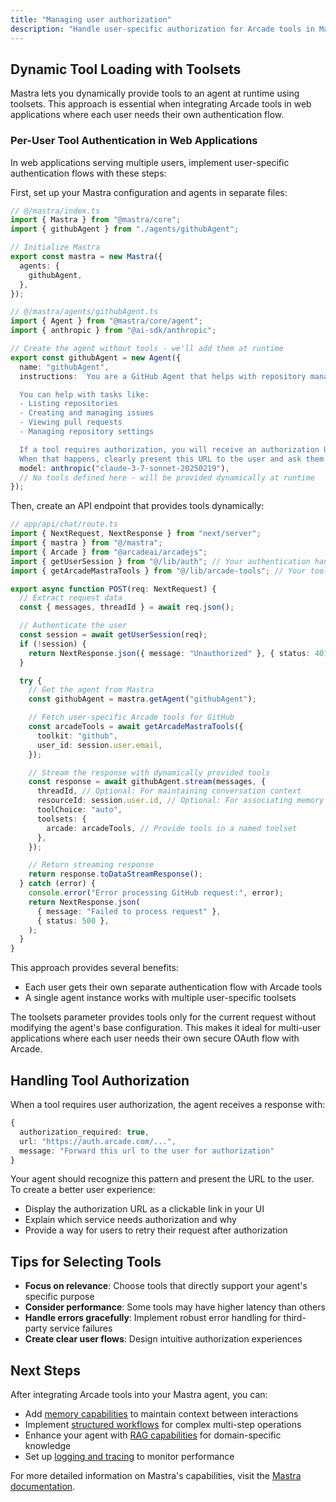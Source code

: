 ```yaml
---
title: "Managing user authorization"
description: "Handle user-specific authorization for Arcade tools in Mastra applications."
---
```



## Dynamic Tool Loading with Toolsets

Mastra lets you dynamically provide tools to an agent at runtime using toolsets. This approach is essential when integrating Arcade tools in web applications where each user needs their own authentication flow.

### Per-User Tool Authentication in Web Applications

In web applications serving multiple users, implement user-specific authentication flows with these steps:

First, set up your Mastra configuration and agents in separate files:

```typescript
// @/mastra/index.ts
import { Mastra } from "@mastra/core";
import { githubAgent } from "./agents/githubAgent";

// Initialize Mastra
export const mastra = new Mastra({
  agents: {
    githubAgent,
  },
});
```

```typescript
// @/mastra/agents/githubAgent.ts
import { Agent } from "@mastra/core/agent";
import { anthropic } from "@ai-sdk/anthropic";

// Create the agent without tools - we'll add them at runtime
export const githubAgent = new Agent({
  name: "githubAgent",
  instructions: `You are a GitHub Agent that helps with repository management.

  You can help with tasks like:
  - Listing repositories
  - Creating and managing issues
  - Viewing pull requests
  - Managing repository settings

  If a tool requires authorization, you will receive an authorization URL.
  When that happens, clearly present this URL to the user and ask them to visit it to grant permissions.`,
  model: anthropic("claude-3-7-sonnet-20250219"),
  // No tools defined here - will be provided dynamically at runtime
});
```

Then, create an API endpoint that provides tools dynamically:

```typescript
// app/api/chat/route.ts
import { NextRequest, NextResponse } from "next/server";
import { mastra } from "@/mastra";
import { Arcade } from "@arcadeai/arcadejs";
import { getUserSession } from "@/lib/auth"; // Your authentication handling
import { getArcadeMastraTools } from "@/lib/arcade-tools"; // Your tool adapter implementation

export async function POST(req: NextRequest) {
  // Extract request data
  const { messages, threadId } = await req.json();

  // Authenticate the user
  const session = await getUserSession(req);
  if (!session) {
    return NextResponse.json({ message: "Unauthorized" }, { status: 401 });
  }

  try {
    // Get the agent from Mastra
    const githubAgent = mastra.getAgent("githubAgent");

    // Fetch user-specific Arcade tools for GitHub
    const arcadeTools = await getArcadeMastraTools({
      toolkit: "github",
      user_id: session.user.email,
    });

    // Stream the response with dynamically provided tools
    const response = await githubAgent.stream(messages, {
      threadId, // Optional: For maintaining conversation context
      resourceId: session.user.id, // Optional: For associating memory with user
      toolChoice: "auto",
      toolsets: {
        arcade: arcadeTools, // Provide tools in a named toolset
      },
    });

    // Return streaming response
    return response.toDataStreamResponse();
  } catch (error) {
    console.error("Error processing GitHub request:", error);
    return NextResponse.json(
      { message: "Failed to process request" },
      { status: 500 },
    );
  }
}
```

This approach provides several benefits:

- Each user gets their own separate authentication flow with Arcade tools
- A single agent instance works with multiple user-specific toolsets

<Callout type="info">The toolsets parameter provides tools only for the current request without modifying the agent's base configuration. This makes it ideal for multi-user applications where each user needs their own secure OAuth flow with Arcade.</Callout>

## Handling Tool Authorization

When a tool requires user authorization, the agent receives a response with:

```typescript
{
  authorization_required: true,
  url: "https://auth.arcade.com/...",
  message: "Forward this url to the user for authorization"
}
```

Your agent should recognize this pattern and present the URL to the user. To create a better user experience:

- Display the authorization URL as a clickable link in your UI
- Explain which service needs authorization and why
- Provide a way for users to retry their request after authorization

## Tips for Selecting Tools

- **Focus on relevance**: Choose tools that directly support your agent's specific purpose
- **Consider performance**: Some tools may have higher latency than others
- **Handle errors gracefully**: Implement robust error handling for third-party service failures
- **Create clear user flows**: Design intuitive authorization experiences

## Next Steps

After integrating Arcade tools into your Mastra agent, you can:

- Add [memory capabilities](https://mastra.ai/docs/agents/agent-memory) to maintain context between interactions
- Implement [structured workflows](https://mastra.ai/docs/workflows/overview) for complex multi-step operations
- Enhance your agent with [RAG capabilities](https://mastra.ai/docs/rag/overview) for domain-specific knowledge
- Set up [logging and tracing](https://mastra.ai/docs/observability/logging) to monitor performance

For more detailed information on Mastra's capabilities, visit the [Mastra documentation](https://mastra.ai/docs).

